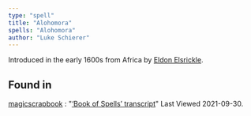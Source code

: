 ```yaml
---
type: "spell"
title: "Alohomora"
spells: "Alohomora"
author: "Luke Schierer"
---
```


Introduced in the early 1600s from Africa by [Eldon Elsrickle][].

[Eldon Elsrickle]: <../..//people/elsrickle/eldon>

## Found in

[magicscrapbook](https://magicscrapbook.tumblr.com/)
:   "[‘Book of Spells’ transcript](https://magicscrapbook.tumblr.com/post/162085200042/book-of-spells-transcript)"
    Last Viewed 2021-09-30.

